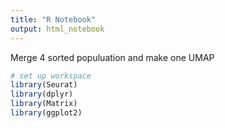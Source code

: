 ```yaml
---
title: "R Notebook"
output: html_notebook
---
```


Merge 4 sorted populuation and make one UMAP

```r
# set up workspace 
library(Seurat)
library(dplyr)
library(Matrix)
library(ggplot2)

```



